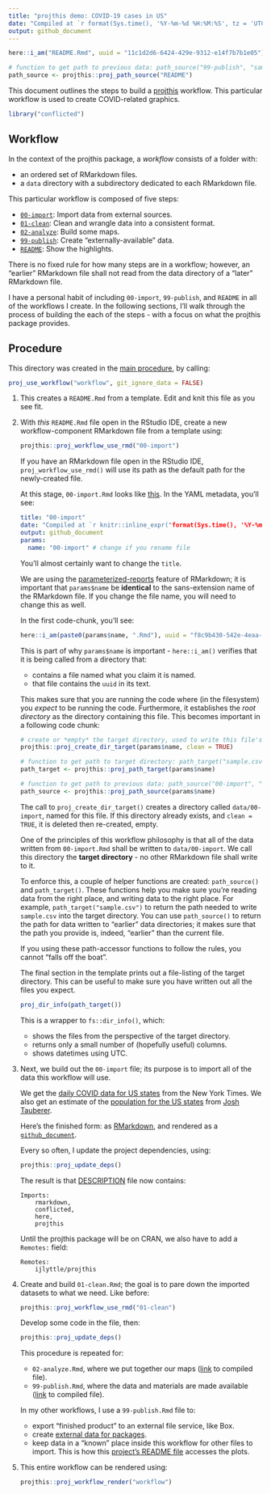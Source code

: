 ```yaml
---
title: "projthis demo: COVID-19 cases in US"
date: "Compiled at `r format(Sys.time(), '%Y-%m-%d %H:%M:%S', tz = 'UTC')` UTC"
output: github_document
---
```


```r
here::i_am("README.Rmd", uuid = "11c1d2d6-6424-429e-9312-e14f7b7b1e05")

# function to get path to previous data: path_source("99-publish", "sample.csv")
path_source <- projthis::proj_path_source("README")
```

This document outlines the steps to build a [projthis](https://ijlyttle.github.io/projthis/) workflow.
This particular workflow is used to create COVID-related graphics.

```r
library("conflicted")
```

## Workflow

In the context of the projthis package, a *workflow* consists of a folder with:

-   an ordered set of RMarkdown files.
-   a `data` directory with a subdirectory dedicated to each RMarkdown file.

This particular workflow is composed of five steps:

-   [`00-import`](00-import.md): Import data from external sources.
-   [`01-clean`](01-clean.md): Clean and wrangle data into a consistent format.
-   [`02-analyze`](02-analyze.md): Build some maps.
-   [`99-publish`](99-publish.md): Create "externally-available" data.
-   [`README`](README.md): Show the highlights.

There is no fixed rule for how many steps are in a workflow; however, an "earlier" RMarkdown file shall not read from the data directory of a "later" RMarkdown file.

I have a personal habit of including `00-import`, `99-publish`, and `README` in all of the workflows I create.
In the following sections, I'll walk through the process of building the each of the steps - with a focus on what the projthis package provides.

## Procedure

This directory was created in the [main procedure](../README.md), by calling:

``` r
proj_use_workflow("workflow", git_ignore_data = FALSE)
```

1.  This creates a `README.Rmd` from a template.
    Edit and knit this file as you see fit.

2.  With *this* `README.Rmd` file open in the RStudio IDE, create a new workflow-component RMarkdown file from a template using:

    ``` r
    projthis::proj_workflow_use_rmd("00-import")
    ```

    If you have an RMarkdown file open in the RStudio IDE, `proj_workflow_use_rmd()` will use its path as the default path for the newly-created file.

    At this stage, `00-import.Rmd` looks like [this](https://github.com/ijlyttle/covidStates/blob/create-import/workflow/00-import.Rmd).
    In the YAML metadata, you'll see:

    ``` yaml
    title: "00-import"
    date: "Compiled at `r knitr::inline_expr("format(Sys.time(), '%Y-%m-%d %H:%M:%S', tz = 'UTC')")` UTC"
    output: github_document
    params:
      name: "00-import" # change if you rename file
    ```

    You'll almost certainly want to change the `title`.

    We are using the [parameterized-reports](https://bookdown.org/yihui/rmarkdown/parameterized-reports.html) feature of RMarkdown; it is important that `params$name` be **identical** to the sans-extension name of the RMarkdown file.
    If you change the file name, you will need to change this as well.

    In the first code-chunk, you'll see:

    ``` r
    here::i_am(paste0(params$name, ".Rmd"), uuid = "f8c9b430-542e-4eaa-b315-bad86866aa06")
    ```

    This is part of why `params$name` is important - `here::i_am()` verifies that it is being called from a directory that:

    -   contains a file named what you claim it is named.
    -   that file contains the `uuid` in its text.

    This makes sure that you are running the code where (in the filesystem) you *expect* to be running the code.
    Furthermore, it establishes the *root directory* as the directory containing this file.
    This becomes important in a following code chunk:

    ``` r
    # create or *empty* the target directory, used to write this file's data: 
    projthis::proj_create_dir_target(params$name, clean = TRUE)

    # function to get path to target directory: path_target("sample.csv")
    path_target <- projthis::proj_path_target(params$name)

    # function to get path to previous data: path_source("00-import", "sample.csv")
    path_source <- projthis::proj_path_source(params$name)
    ```

    The call to `proj_create_dir_target()` creates a directory called `data/00-import`, named for this file.
    If this directory already exists, and `clean = TRUE`, it is deleted then re-created, empty.

    One of the principles of this workflow philosophy is that all of the data written from `00-import.Rmd` shall be written to `data/00-import`.
    We call this directory the **target directory** - no other RMarkdown file shall write to it.

    To enforce this, a couple of helper functions are created: `path_source()` and `path_target()`.
    These functions help you make sure you're reading data from the right place, and writing data to the right place.
    For example, `path_target("sample.csv")` to return the path needed to write `sample.csv` into the target directory.
    You can use `path_source()` to return the path for data written to "earlier" data directories; it makes sure that the path you provide is, indeed, "earlier" than the current file.

    If you using these path-accessor functions to follow the rules, you cannot "falls off the boat".

    The final section in the template prints out a file-listing of the target directory.
    This can be useful to make sure you have written out all the files you expect.

    ``` r
    proj_dir_info(path_target())
    ```

    This is a wrapper to `fs::dir_info()`, which:

    -   shows the files from the perspective of the target directory.
    -   returns only a small number of (hopefully useful) columns.
    -   shows datetimes using UTC.

3.  Next, we build out the `00-import` file; its purpose is to import all of the data this workflow will use.

    We get the [daily COVID data for US states](https://github.com/nytimes/covid-19-data/blob/master/us-states.csv) from the New York Times.
    We also get an estimate of the [population for the US states](https://github.com/JoshData/historical-state-population-csv/blob/primary/historical_state_population_by_year.csv) from [Josh Tauberer](https://github.com/JoshData).

    Here's the finished form: as [RMarkdown](https://github.com/ijlyttle/covidStates/blob/main/workflow/00-import.Rmd), and rendered as a [`github_document`](https://github.com/ijlyttle/covidStates/blob/main/workflow/00-import.md).

    Every so often, I update the project dependencies, using:

    ``` r
    projthis::proj_update_deps()
    ```

    The result is that [DESCRIPTION](https://github.com/ijlyttle/covidStates/blob/main/DESCRIPTION) file now contains:

        Imports: 
            rmarkdown,
            conflicted,
            here,
            projthis

    Until the projthis package will be on CRAN, we also have to add a `Remotes:` field:

        Remotes:
            ijlyttle/projthis

4.  Create and build `01-clean.Rmd`; the goal is to pare down the imported datasets to what we need.
    Like before:

    ``` r
    projthis::proj_workflow_use_rmd("01-clean")
    ```

    Develop some code in the file, then:

    ``` r
    projthis::proj_update_deps()
    ```

    This procedure is repeated for:

    -   `02-analyze.Rmd`, where we put together our maps ([link](https://github.com/ijlyttle/covidStates/blob/workflow-analyze/workflow/02-analyze.md) to compiled file).
    -   `99-publish.Rmd`, where the data and materials are made available ([link](https://github.com/ijlyttle/covidStates/blob/workflow-publish/workflow/99-publish.md) to compiled file).

    In my other workflows, I use a `99-publish.Rmd` file to:

    -   export "finished product" to an external file service, like Box.
    -   create [external data for packages](https://r-pkgs.org/data.html).
    -   keep data in a "known" place inside this workflow for other files to import. This is how this [project's README file](https://raw.githubusercontent.com/ijlyttle/covidStates/master/README.md) accesses the plots.

5.  This entire workflow can be rendered using:

    ``` r
    projthis::proj_workflow_render("workflow")
    ```
